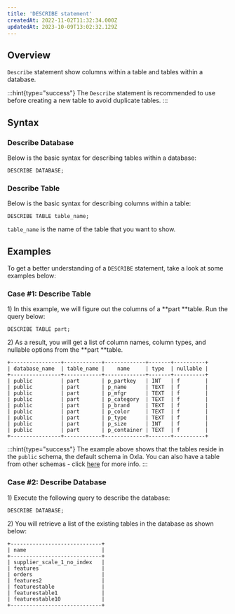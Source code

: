 ```yaml
---
title: 'DESCRIBE statement'
createdAt: 2022-11-02T11:32:34.000Z
updatedAt: 2023-10-09T13:02:32.129Z
---
```


## Overview

`Describe` statement show columns within a table and tables within a database.&#x20;

:::hint{type="success"}
The `Describe` statement is recommended to use before creating a new table to avoid duplicate tables.
:::

## **Syntax**

### Describe Database

Below is the basic syntax for describing tables within a database:

```pgsql
DESCRIBE DATABASE;
```

### Describe Table

Below is the basic syntax for describing columns within a table:

```pgsql
DESCRIBE TABLE table_name;
```

`table_name` is the name of the table that you want to show.

## Examples

To get a better understanding of a `DESCRIBE` statement, take a look at some examples below:

### Case #1: Describe Table

1\) In this example, we will figure out the columns of a **part **table. Run the query below:

```pgsql
DESCRIBE TABLE part;
```

2\) As a result, you will get a list of column names, column types, and nullable options from the **part **table.

```pgsql
+----------------+------------+-------------+-------+----------+ 
| database_name  | table_name |    name     | type  | nullable |
+----------------+------------+-------------+-------+----------+
| public         | part       | p_partkey   | INT   | f        |
| public         | part       | p_name      | TEXT  | f        |
| public         | part       | p_mfgr      | TEXT  | f        |
| public         | part       | p_category  | TEXT  | f        |
| public         | part       | p_brand     | TEXT  | f        |
| public         | part       | p_color     | TEXT  | f        |
| public         | part       | p_type      | TEXT  | f        |
| public         | part       | p_size      | INT   | f        |
| public         | part       | p_container | TEXT  | f        |
+----------------+------------+-------------+-------+----------+

```

:::hint{type="success"}
The example above shows that the tables reside in the `public` schema, the default schema in Oxla. You can also have a table from other schemas - click [here](https://docs.oxla.com/schema) for more info.
:::

### Case #2: Describe Database

1\) Execute the following query to describe the database:

```pgsql
DESCRIBE DATABASE;
```

2\) You will retrieve a list of the existing tables in the database as shown below:

```pgsql
+-----------------------------+
| name                        | 
+-----------------------------+
| supplier_scale_1_no_index   | 
| features                    | 
| orders                      | 
| features2                   | 
| featurestable               | 
| featurestable1              | 
| featurestable10             | 
+-----------------------------+
```

###

